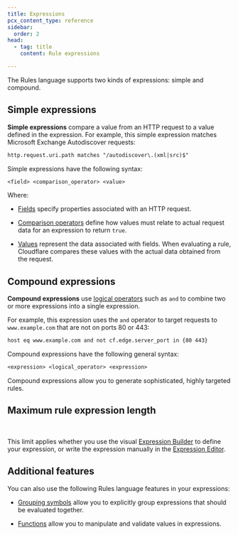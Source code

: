 ```yaml
---
title: Expressions
pcx_content_type: reference
sidebar:
  order: 2
head:
  - tag: title
    content: Rule expressions

---
```



The Rules language supports two kinds of expressions: simple and compound.

## Simple expressions

**Simple expressions** compare a value from an HTTP request to a value defined in the expression. For example, this simple expression matches Microsoft Exchange Autodiscover requests:

```txt
http.request.uri.path matches "/autodiscover\.(xml|src)$"
```

Simple expressions have the following syntax:

```txt
<field> <comparison_operator> <value>
```

Where:

* [Fields](/ruleset-engine/rules-language/fields/) specify properties associated with an HTTP request.

* [Comparison operators](/ruleset-engine/rules-language/operators/#comparison-operators) define how values must relate to actual request data for an expression to return `true`.

* [Values](/ruleset-engine/rules-language/values/) represent the data associated with fields. When evaluating a rule, Cloudflare compares these values with the actual data obtained from the request.

## Compound expressions

**Compound expressions** use [logical operators](/ruleset-engine/rules-language/operators/#logical-operators) such as `and` to combine two or more expressions into a single expression.

For example, this expression uses the `and` operator to target requests to `www.example.com` that are not on ports 80 or 443:

```txt
host eq www.example.com and not cf.edge.server_port in {80 443}
```

Compound expressions have the following general syntax:

```txt
<expression> <logical_operator> <expression>
```

Compound expressions allow you to generate sophisticated, highly targeted rules.

## Maximum rule expression length

<Render file="max-expression-length" /> <br/>

This limit applies whether you use the visual [Expression Builder](/ruleset-engine/rules-language/expressions/edit-expressions/#expression-builder) to define your expression, or write the expression manually in the [Expression Editor](/ruleset-engine/rules-language/expressions/edit-expressions/#expression-editor).

## Additional features

You can also use the following Rules language features in your expressions:

* [Grouping symbols](/ruleset-engine/rules-language/operators/#grouping-symbols) allow you to explicitly group expressions that should be evaluated together.

* [Functions](/ruleset-engine/rules-language/functions/) allow you to manipulate and validate values in expressions.
